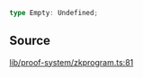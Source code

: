```ts
type Empty: Undefined;
```

## Source

[lib/proof-system/zkprogram.ts:81](https://github.com/o1-labs/o1js/blob/081e48fe103a96db7083cdaea72a409cca3182c3/src/lib/proof-system/zkprogram.ts#L81)
